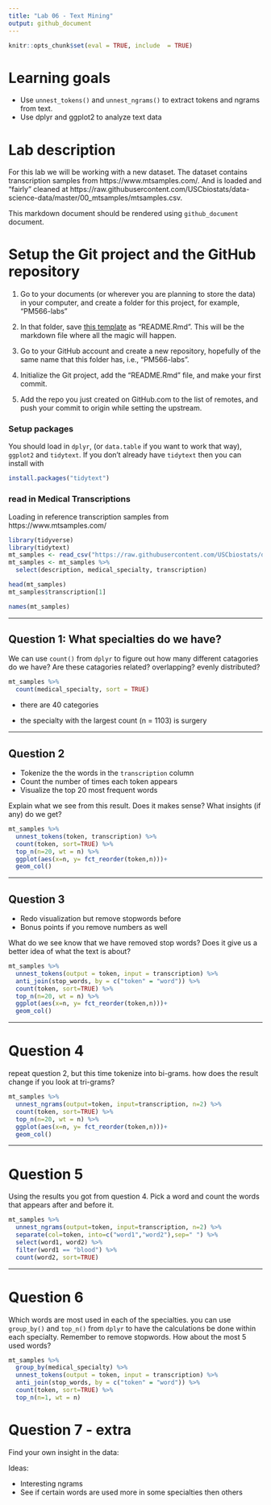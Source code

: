 ```yaml
---
title: "Lab 06 - Text Mining"
output: github_document
---
```


```r
knitr::opts_chunk$set(eval = TRUE, include  = TRUE)
```

# Learning goals

- Use `unnest_tokens()` and `unnest_ngrams()` to extract tokens and ngrams from text.
- Use dplyr and ggplot2 to analyze text data

# Lab description

For this lab we will be working with a new dataset. The dataset contains transcription samples from https://www.mtsamples.com/. And is loaded and "fairly" cleaned at https://raw.githubusercontent.com/USCbiostats/data-science-data/master/00_mtsamples/mtsamples.csv.

This markdown document should be rendered using `github_document` document.

# Setup the Git project and the GitHub repository

1. Go to your documents (or wherever you are planning to store the data) in your computer, and create a folder for this project, for example, "PM566-labs"

2. In that folder, save [this template](https://raw.githubusercontent.com/USCbiostats/PM566/master/content/assignment/06-lab.Rmd) as "README.Rmd". This will be the markdown file where all the magic will happen.

3. Go to your GitHub account and create a new repository, hopefully of the same name that this folder has, i.e., "PM566-labs".

4. Initialize the Git project, add the "README.Rmd" file, and make your first commit.

5. Add the repo you just created on GitHub.com to the list of remotes, and push your commit to origin while setting the upstream.

### Setup packages

You should load in `dplyr`, (or `data.table` if you want to work that way), `ggplot2` and `tidytext`.
If you don't already have `tidytext` then you can install with

```r
install.packages("tidytext")
```


### read in Medical Transcriptions

Loading in reference transcription samples from https://www.mtsamples.com/

```r
library(tidyverse)
library(tidytext)
mt_samples <- read_csv("https://raw.githubusercontent.com/USCbiostats/data-science-data/master/00_mtsamples/mtsamples.csv")
mt_samples <- mt_samples %>%
  select(description, medical_specialty, transcription)

head(mt_samples)
mt_samples$transcription[1]

names(mt_samples)

```

---

## Question 1: What specialties do we have?

We can use `count()` from `dplyr` to figure out how many different catagories do we have? Are these catagories related? overlapping? evenly distributed?

```r
mt_samples %>%
  count(medical_specialty, sort = TRUE)
```
- there are 40 categories

- the specialty with the largest count (n = 1103) is surgery



---

## Question 2

- Tokenize the the words in the `transcription` column
- Count the number of times each token appears
- Visualize the top 20 most frequent words

Explain what we see from this result. Does it makes sense? What insights (if any) do we get?

```r

mt_samples %>%
  unnest_tokens(token, transcription) %>%
  count(token, sort=TRUE) %>%
  top_n(n=20, wt = n) %>%
  ggplot(aes(x=n, y= fct_reorder(token,n)))+
  geom_col()

```



---

## Question 3

- Redo visualization but remove stopwords before
- Bonus points if you remove numbers as well

What do we see know that we have removed stop words? Does it give us a better idea of what the text is about?

```r

mt_samples %>%
  unnest_tokens(output = token, input = transcription) %>%
  anti_join(stop_words, by = c("token" = "word")) %>%
  count(token, sort=TRUE) %>%
  top_n(n=20, wt = n) %>%
  ggplot(aes(x=n, y= fct_reorder(token,n)))+
  geom_col()

```

---

# Question 4

repeat question 2, but this time tokenize into bi-grams. how does the result change if you look at tri-grams?

```r
mt_samples %>%
  unnest_ngrams(output=token, input=transcription, n=2) %>%
  count(token, sort=TRUE) %>%
  top_n(n=20, wt = n) %>%
  ggplot(aes(x=n, y= fct_reorder(token,n)))+
  geom_col()
```
---

# Question 5

Using the results you got from question 4. Pick a word and count the words that appears after and before it.

```r
mt_samples %>%
  unnest_ngrams(output=token, input=transcription, n=2) %>%
  separate(col=token, into=c("word1","word2"),sep=" ") %>%
  select(word1, word2) %>%
  filter(word1 == "blood") %>%
  count(word2, sort=TRUE)
```

---

# Question 6 

Which words are most used in each of the specialties. you can use `group_by()` and `top_n()` from `dplyr` to have the calculations be done within each specialty. Remember to remove stopwords. How about the most 5 used words?

```r
mt_samples %>%
  group_by(medical_specialty) %>%
  unnest_tokens(output = token, input = transcription) %>%
  anti_join(stop_words, by = c("token" = "word")) %>%
  count(token, sort=TRUE) %>%
  top_n(n=1, wt = n) 

```

# Question 7 - extra

Find your own insight in the data:

Ideas:

- Interesting ngrams
- See if certain words are used more in some specialties then others

